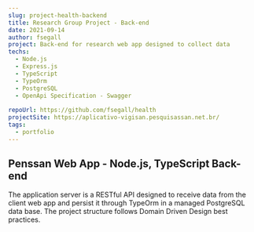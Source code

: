 ```yaml
---
slug: project-health-backend
title: Research Group Project - Back-end
date: 2021-09-14
author: fsegall
project: Back-end for research web app designed to collect data
techs: 
  - Node.js
  - Express.js
  - TypeScript
  - TypeOrm
  - PostgreSQL
  - OpenApi Specification - Swagger
  
repoUrl: https://github.com/fsegall/health
projectSite: https://aplicativo-vigisan.pesquisassan.net.br/
tags:
  - portfolio
---
```


## Penssan Web App - Node.js, TypeScript Back-end

The application server is a RESTful API designed to receive data from the client web app and persist it through TypeOrm in a managed PostgreSQL data base. The project structure follows Domain Driven Design best practices.
